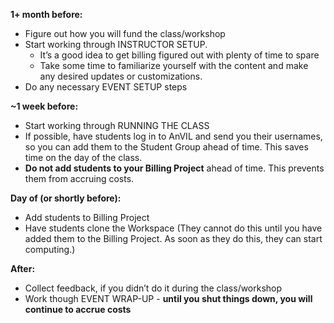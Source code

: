 **1+ month before:**

- Figure out how you will fund the class/workshop
- Start working through INSTRUCTOR SETUP.
    - It's a good idea to get billing figured out with plenty of time to spare
    - Take some time to familiarize yourself with the content and make any desired updates or customizations.
- Do any necessary EVENT SETUP steps

**~1 week before:**

- Start working through RUNNING THE CLASS
- If possible, have students log in to AnVIL and send you their usernames, so you can add them to the Student Group ahead of time.  This saves time on the day of the class.
- **Do not add students to your Billing Project** ahead of time.  This prevents them from accruing costs.

**Day of (or shortly before):** 

- Add students to Billing Project
- Have students clone the Workspace (They cannot do this until you have added them to the Billing Project.  As soon as they do this, they can start computing.)

**After:**

- Collect feedback, if you didn't do it during the class/workshop
- Work though EVENT WRAP-UP - **until you shut things down, you will continue to accrue costs**
